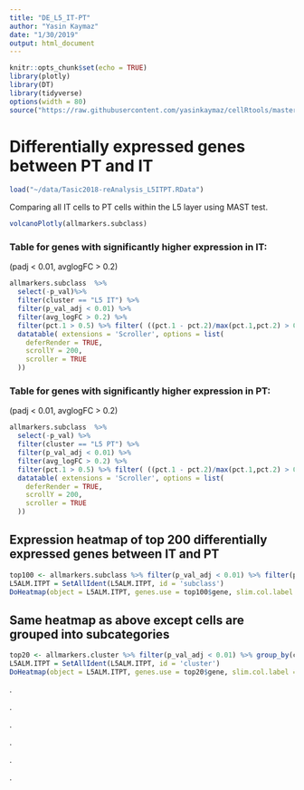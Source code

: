 ```yaml
---
title: "DE_L5_IT-PT"
author: "Yasin Kaymaz"
date: "1/30/2019"
output: html_document
---
```


```r
knitr::opts_chunk$set(echo = TRUE)
library(plotly)
library(DT)
library(tidyverse)
options(width = 80)
source("https://raw.githubusercontent.com/yasinkaymaz/cellRtools/master/main/functions.R")
```

# Differentially expressed genes between PT and IT

```r
load("~/data/Tasic2018-reAnalysis_L5ITPT.RData")
```

Comparing all IT cells to PT cells within the L5 layer using MAST test.

```r
volcanoPlotly(allmarkers.subclass)
```

### Table for genes with significantly higher expression in **IT**:

(padj < 0.01, avglogFC > 0.2)

```r
allmarkers.subclass  %>% 
  select(-p_val)%>% 
  filter(cluster == "L5 IT") %>% 
  filter(p_val_adj < 0.01) %>%
  filter(avg_logFC > 0.2) %>%
  filter(pct.1 > 0.5) %>% filter( ((pct.1 - pct.2)/max(pct.1,pct.2) > 0.7)) %>%
  datatable( extensions = 'Scroller', options = list(
    deferRender = TRUE,
    scrollY = 200,
    scroller = TRUE
  ))
```


### Table for genes with significantly higher expression in **PT**:

(padj < 0.01, avglogFC > 0.2)

```r
allmarkers.subclass  %>% 
  select(-p_val) %>% 
  filter(cluster == "L5 PT") %>% 
  filter(p_val_adj < 0.01) %>%
  filter(avg_logFC > 0.2) %>%
  filter(pct.1 > 0.5) %>% filter( ((pct.1 - pct.2)/max(pct.1,pct.2) > 0.7)) %>%
  datatable( extensions = 'Scroller', options = list(
    deferRender = TRUE,
    scrollY = 200,
    scroller = TRUE
  ))
```

## Expression heatmap of top 200 differentially expressed genes between **IT and PT**

```r
top100 <- allmarkers.subclass %>% filter(p_val_adj < 0.01) %>% filter(pct.1 > 0.5) %>% filter( ((pct.1 - pct.2)/max(pct.1,pct.2) > 0.7)) %>% group_by(cluster) %>% top_n(100, avg_logFC)
L5ALM.ITPT = SetAllIdent(L5ALM.ITPT, id = 'subclass')
DoHeatmap(object = L5ALM.ITPT, genes.use = top100$gene, slim.col.label = TRUE, remove.key = TRUE,group.label.loc="top",group.label.rot=T)
```

## Same heatmap as above except cells are grouped into subcategories

```r
top20 <- allmarkers.cluster %>% filter(p_val_adj < 0.01) %>% group_by(cluster) %>% top_n(20, avg_logFC)
L5ALM.ITPT = SetAllIdent(L5ALM.ITPT, id = 'cluster')
DoHeatmap(object = L5ALM.ITPT, genes.use = top20$gene, slim.col.label = TRUE, remove.key = TRUE,group.label.loc="top",group.label.rot=T)
```




.

.

.

.

.

.
